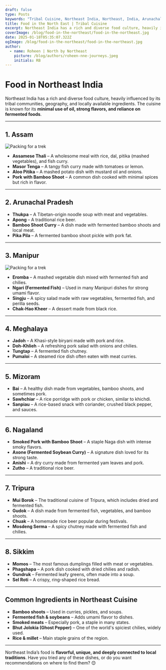 ```yaml
---
draft: false
type: Posts
keywords: "Tribal Cuisine, Northeast India, Northeast, India, Arunachal Pradesh, Assam, Arunachal"
title: Food in the North East | Tribal Cuisine
excerpt: Northeast India has a rich and diverse food culture, heavily influenced by its tribal communities, geography, and locally available ingredients. The cuisine is known for its minimal use of oil, strong flavors, and reliance on fermented foods.
coverImage: /blog/food-in-the-northeast/food-in-the-northeast.jpg
date: 2025-01-18T05:35:07.322Z
ogImage: /blog/food-in-the-northeast/food-in-the-northeast.jpg
author:
  - name: Roheen | North by Northeast
    picture: /blog/authors/roheen-nne-journeys.jpeg
    initials: RB
---
```


# Food in Northeast India  

Northeast India has a rich and diverse food culture, heavily influenced by its tribal communities, geography, and locally available ingredients. The cuisine is known for its **minimal use of oil, strong flavors, and reliance on fermented foods**.  

---

## 1. Assam  
![Packing for a trek](/blog/food-in-the-northeast/assam-thali.jpg)  
- **Assamese Thali** – A wholesome meal with rice, dal, pitika (mashed vegetables), and fish curry.  
- **Masor Tenga** – A tangy fish curry made with tomatoes or lemon.  
- **Aloo Pitika** – A mashed potato dish with mustard oil and onions.  
- **Pork with Bamboo Shoot** – A common dish cooked with minimal spices but rich in flavor.  

---

## 2. Arunachal Pradesh  
- **Thukpa** – A Tibetan-origin noodle soup with meat and vegetables.  
- **Apong** – A traditional rice beer.  
- **Bamboo Shoot Curry** – A dish made with fermented bamboo shoots and local meat.  
- **Pika Pila** – A fermented bamboo shoot pickle with pork fat.  

---

## 3. Manipur  
![Packing for a trek](/blog/food-in-the-northeast/singju.jpg)  
- **Eromba** – A mashed vegetable dish mixed with fermented fish and chilies.  
- **Ngari (Fermented Fish)** – Used in many Manipuri dishes for strong umami flavor.  
- **Singju** – A spicy salad made with raw vegetables, fermented fish, and perilla seeds.  
- **Chak-Hao Kheer** – A dessert made from black rice.  

---

## 4. Meghalaya  
- **Jadoh** – A Khasi-style biryani made with pork and rice.  
- **Doh-Khlieh** – A refreshing pork salad with onions and chilies.  
- **Tungtap** – A fermented fish chutney.  
- **Pumaloi** – A steamed rice dish often eaten with meat curries.  

---

## 5. Mizoram  
- **Bai** – A healthy dish made from vegetables, bamboo shoots, and sometimes pork.  
- **Sawhchiar** – A rice porridge with pork or chicken, similar to khichdi.  
- **Sanpiau** – A rice-based snack with coriander, crushed black pepper, and sauces.  

---

## 6. Nagaland  
- **Smoked Pork with Bamboo Shoot** – A staple Naga dish with intense smoky flavors.  
- **Axone (Fermented Soybean Curry)** – A signature dish loved for its strong taste.  
- **Anishi** – A dry curry made from fermented yam leaves and pork.  
- **Zutho** – A traditional rice beer.  

---

## 7. Tripura  
- **Mui Borok** – The traditional cuisine of Tripura, which includes dried and fermented fish.  
- **Gudok** – A dish made from fermented fish, vegetables, and bamboo shoots.  
- **Chuak** – A homemade rice beer popular during festivals.  
- **Mosdeng Serma** – A spicy chutney made with fermented fish and chilies.  

---

## 8. Sikkim  
- **Momos** – The most famous dumplings filled with meat or vegetables.  
- **Phagshapa** – A pork dish cooked with dried chilies and radish.  
- **Gundruk** – Fermented leafy greens, often made into a soup.  
- **Sel Roti** – A crispy, ring-shaped rice bread.  

---

## Common Ingredients in Northeast Cuisine  
- **Bamboo shoots** – Used in curries, pickles, and soups.  
- **Fermented fish & soybeans** – Adds umami flavor to dishes.  
- **Smoked meats** – Especially pork, a staple in many states.  
- **Bhut Jolokia (Ghost Pepper)** – One of the world's spiciest chilies, widely used.  
- **Rice & millet** – Main staple grains of the region.  

---

Northeast India’s food is **flavorful, unique, and deeply connected to local traditions**. Have you tried any of these dishes, or do you want recommendations on where to find them? 😊  

